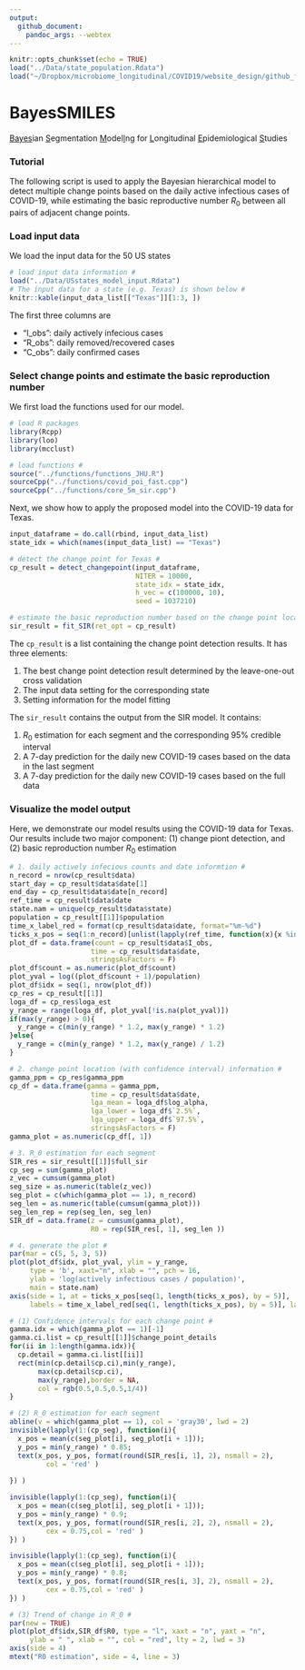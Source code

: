 ```yaml
---
output:
  github_document:
    pandoc_args: --webtex
---
```


```r
knitr::opts_chunk$set(echo = TRUE)
load("../Data/state_population.Rdata")
load("~/Dropbox/microbiome_longitudinal/COVID19/website_design/github_files/texas_output.Rdata")
```

# BayesSMILES


<u>Bayes</u>ian <u>S</u>egmentation <u>M</u>odel<u>I</u>ng for <u>L</u>ongitudinal <u>E</u>pidemiological <u>S</u>tudies

### Tutorial

The following script is used to apply the Bayesian hierarchical model to detect multiple change points based on the daily active infectious cases of COVID-19, while estimating the basic reproductive number $R_0$ between all pairs of adjacent change points.

### Load input data 
We load the input data for the 50 US states 
```r
# load input data information #
load("../Data/USstates_model_input.Rdata")
# The input data for a state (e.g. Texas) is shown below #
knitr::kable(input_data_list[["Texas"]][1:3, ])

```

The first three columns are 

 - "I_obs": daily actively infecious cases
 - "R_obs": daily removed/recovered cases
 - "C_obs": daily confirmed cases
 
 
### Select change points and estimate the basic reproduction number

We first load the functions used for our model.
```r
# load R packages
library(Rcpp)
library(loo)
library(mcclust)

# load functions #
source("../functions/functions_JHU.R")
sourceCpp("../functions/covid_poi_fast.cpp")
sourceCpp("../functions/core_5m_sir.cpp")
```

Next, we show how to apply the proposed model into the COVID-19 data for Texas.

```r
input_dataframe = do.call(rbind, input_data_list)
state_idx = which(names(input_data_list) == "Texas")

# detect the change point for Texas #
cp_result = detect_changepoint(input_dataframe, 
                               NITER = 10000,
                               state_idx = state_idx, 
                               h_vec = c(100000, 10),
                               seed = 1037210)

# estimate the basic reproduction number based on the change point locations #
sir_result = fit_SIR(ret_opt = cp_result)
```

The ```cp_result``` is a list containing the change point detection results. It has three elements:

1) The best change point detection result determined by the leave-one-out cross validation
2) The input data setting for the corresponding state
3) Setting information for the model fitting

The ```sir_result``` contains the output from the SIR model. It contains:

1) $R_0$ estimation for each segment and the corresponding 95% credible interval
2) A 7-day prediction for the daily new COVID-19 cases based on the data in the last segment
3) A 7-day prediction for the daily new COVID-19 cases based on the full data

### Visualize the model output

Here, we demonstrate our model results using the COVID-19 data for Texas. Our results include two major component: (1) change piont detection, and (2) basic reproduction number $R_0$ estimation


```r

# 1. daily actively infecious counts and date informtion #
n_record = nrow(cp_result$data)
start_day = cp_result$data$date[1]
end_day = cp_result$data$date[n_record]
ref_time = cp_result$data$date
state.nam = unique(cp_result$data$state)
population = cp_result[[1]]$population
time_x_label_red = format(cp_result$data$date, format="%m-%d")
ticks_x_pos = seq(1:n_record)[unlist(lapply(ref_time, function(x){x %in% cp_result$data$date}))]
plot_df = data.frame(count = cp_result$data$I_obs, 
                    time = cp_result$data$date,
                    stringsAsFactors = F)
plot_df$count = as.numeric(plot_df$count)
plot_yval = log((plot_df$count + 1)/population)
plot_df$idx = seq(1, nrow(plot_df))
cp_res = cp_result[[1]]
loga_df = cp_res$loga_est
y_range = range(loga_df, plot_yval[!is.na(plot_yval)])
if(max(y_range) > 0){
  y_range = c(min(y_range) * 1.2, max(y_range) * 1.2)
}else{
  y_range = c(min(y_range) * 1.2, max(y_range) / 1.2)
}

# 2. change point location (with confidence interval) information #
gamma_ppm = cp_res$gamma_ppm
cp_df = data.frame(gamma = gamma_ppm, 
                    time = cp_result$data$date,
                    lga_mean = loga_df$log_alpha,
                    lga_lower = loga_df$`2.5%`,
                    lga_upper = loga_df$`97.5%`,
                    stringsAsFactors = F)
gamma_plot = as.numeric(cp_df[, 1])

# 3. R_0 estimation for each segment 
SIR_res = sir_result[[1]]$full_sir
cp_seg = sum(gamma_plot)
z_vec = cumsum(gamma_plot)
seg_size = as.numeric(table(z_vec))
seg_plot = c(which(gamma_plot == 1), n_record)
seg_len = as.numeric(table(cumsum(gamma_plot)))
seg_len_rep = rep(seg_len, seg_len)
SIR_df = data.frame(z = cumsum(gamma_plot),
                    R0 = rep(SIR_res[, 1], seg_len ))

# 4. generate the plot #
par(mar = c(5, 5, 3, 5))
plot(plot_df$idx, plot_yval, ylim = y_range,
     type = 'b', xaxt="n", xlab = "", pch = 16,
     ylab = 'log(actively infectious cases / population)', 
     main = state.nam)
axis(side = 1, at = ticks_x_pos[seq(1, length(ticks_x_pos), by = 5)],
     labels = time_x_label_red[seq(1, length(ticks_x_pos), by = 5)], las=2)

# (1) Confidence intervals for each change point #
gamma.idx = which(gamma_plot == 1)[-1]
gamma.ci.list = cp_result[[1]]$change_point_details
for(ii in 1:length(gamma.idx)){
  cp.detail = gamma.ci.list[[ii]]
  rect(min(cp.detail$cp.ci),min(y_range),
       max(cp.detail$cp.ci),
       max(y_range),border = NA,
       col = rgb(0.5,0.5,0.5,1/4))
}

# (2) R_0 estimation for each segment 
abline(v = which(gamma_plot == 1), col = 'gray30', lwd = 2)
invisible(lapply(1:(cp_seg), function(i){
  x_pos = mean(c(seg_plot[i], seg_plot[i + 1]));
  y_pos = min(y_range) * 0.85;
  text(x_pos, y_pos, format(round(SIR_res[i, 1], 2), nsmall = 2),
         col = 'red' )
  
}) )

invisible(lapply(1:(cp_seg), function(i){
  x_pos = mean(c(seg_plot[i], seg_plot[i + 1]));
  y_pos = min(y_range) * 0.9;
  text(x_pos, y_pos, format(round(SIR_res[i, 2], 2), nsmall = 2),
         cex = 0.75,col = 'red' )
}) )

invisible(lapply(1:(cp_seg), function(i){
  x_pos = mean(c(seg_plot[i], seg_plot[i + 1]));
  y_pos = min(y_range) * 0.8;
  text(x_pos, y_pos, format(round(SIR_res[i, 3], 2), nsmall = 2),
         cex = 0.75,col = 'red' )
}) )

# (3) Trend of change in R_0 #
par(new = TRUE)
plot(plot_df$idx,SIR_df$R0, type = "l", xaxt = "n", yaxt = "n",
     ylab = " ", xlab = "", col = "red", lty = 2, lwd = 3)
axis(side = 4)
mtext("R0 estimation", side = 4, line = 3)
```


